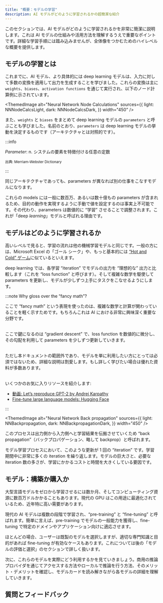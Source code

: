 ```yaml
---
title: "概要：モデルの学習"
description: AI モデルがどのように学習されるかの超簡潔な紹介
---
```



このセクションでは、AI モデルがどのように学習されるかを非常に簡潔に説明します。これは AI モデルの仕組みや活用方法を理解するうえで重要なポイントです。詳細な学習手順には踏み込みませんが、全体像をつかむためのハイレベルな概要を提供します。

## <i class="fa-solid fa-chalkboard-user"></i> モデルの学習とは

これまでに、AI モデル、より具体的には deep learning モデルは、入力に対して多数の変換を適用して出力を生成することを学びました。これらの変換は主に `weights`、`biases`、`activation functions` を通じて実行され、以下のノード計算例に示されています。


<ThemedImage
  alt="Neural Network Node Calculations"
  sources={{
    light: NNNodeCalcsLight,
    dark: NNNodeCalcsDark,
  }}
  width="450"
/>

また、`weights` と `biases` をまとめて deep learning モデルの `parameters` と呼ぶことも学びました。名前のとおり、`parameters` は deep learning モデルの挙動を決定するものです（アーキテクチャとは対照的です）。

:::info

*Parameter*: n. システムの要素を特徴付ける任意の定数

<small>出典: Merriam-Webster Dictionary</small>

:::

同じアーキテクチャであっても、parameters が異なれば別の仕事をこなすモデルになります。

これらの models には一般に数百万、あるいは数十億もの parameters が含まれるため、目的の動作を実現するように手動で値を設定するのは事実上不可能です。その代わり、parameters は数値的に “学習” させることで調整されます。これが「deep *learning*」モデルと呼ばれる理由です。

## <i class="fa-solid fa-chalkboard-user"></i> モデルはどのように学習されるか

高いレベルで見ると、学習の流れは他の機械学習モデルと同じです。一般の方には、Microsoft Excel の「ゴール シーク」や、もっと基本的には [“Hot and Cold” ゲーム](https://en.wikipedia.org/wiki/Hunt_the_thimble)に似ているといえます。

deep learning では、各学習 “iteration” でモデルの出力を “理想的な” 出力と比較します（これを “loss function” と呼びます）。そして複雑な数学を駆使して parameters を更新し、モデルが少しずつ上手にタスクをこなせるようにします。

:::note Why gloss over the “fancy math”?

ここで “fancy math” という表現を使ったのは、複雑な数学と計算が関わっていることを軽く示すためです。もちろんこれは AI における非常に興味深く重要な分野です。  
<br/>

ここで鍵になるのは “gradient descent” で、loss function を数値的に微分し、その勾配を利用して parameters を少しずつ更新していきます。  
<br/>

ただし本ドキュメントの範囲外であり、モデルを単に利用したい方にとっては必須ではないため、詳細な説明は割愛します。もし詳しく学びたい場合は優れた資料が多数あります。  
<br/>

いくつかのお気に入りリソースを紹介します:  
- [動画: Let’s reproduce GPT-2 by Andrej Karpathy](https://www.youtube.com/watch?v=l8pRSuU81PU)  
- [Fine-tune large language models: Hugging Face](https://huggingface.co/learn/nlp-course/en/chapter11/1)

:::



<ThemedImage
  alt="Neural Network Back propagation"
  sources={{
    light: NNBackpropagation,
    dark: NNBackpropagationDark,
  }}
  width="450"
/>

このプロセスは出力側から入力側へと学習結果を伝搬させていくため “back propagation”（バックプロパゲーション、略して backprop）と呼ばれます。

モデル学習プロセスにおいて、このような更新が 1 回の “iteration” です。学習期間中に非常に多くの iteration を繰り返します。モデルの巨大さと、必要な iteration 数の多さが、学習にかかるコストと時間を大きくしている要因です。

## <i class="fa-solid fa-chalkboard-user"></i> モデル：構築か購入か

大型言語モデルをゼロから学習させるには数か月、そしてコンピューティング資源に数百万ドルかかることもあります。現代の GPU はこの用途に最適化されているため、近年特に高い需要があります。

現代の AI モデルは複数の段階で学習され、“pre-training” と “fine-tuning” と呼ばれます。簡単に言えば、pre-training でモデルの一般能力を獲得し、fine-tuning で特定のドメインやアプリケーション向けに適応させます。

ほとんどの場合、ユーザーは既製のモデルを選択しますが、適切な専門知識と目的があれば fine-tuning が有効なケースもあります。これについては後の「モデルの評価と選択」のセクションで詳しく扱います。

次に、これらのモデルを実際にどう利用するかを見ていきましょう。商用の推論プロバイダを通じてアクセスする方法やローカルで推論を行う方法、そのメリット・デメリットを確認し、モデルカードを読み解きながら各モデルの詳細を理解していきます。

## 質問とフィードバック


<DocsFeedback/>